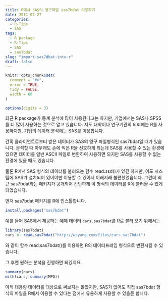 ```yaml
---
title: R에서 SAS의 영구파일 sas7bdat 이용하기
date: 2011-07-27
categories:
  - R-Tips
  - SAS
tags:
  - R package
  - R-Tips
  - SAS
  - sas7bdat
slug: "import-sas7dbat-into-r"
draft: false
---
```

```r
knitr::opts_chunk$set(
  comment = "#>",
  error = TRUE,
  tidy = FALSE,
  width = 60
)

options(digits = 3)
```

최근 R package가 통계 분석에 많이 사용된다고는 하지만, 기업에서는 SAS나 SPSS를 더 많이 사용하는 것으로 알고 있습니다. 저도 대학이나 연구기관의 의뢰에는 R를 사용하지만, 기업의 데이터 분석에는 SAS를 이용합니다.

간혹 클라이언트로부터 받은 데이터가 SAS의 영구 파일형식인 sas7bdat일 때가 있습니다. 분석할 때 아무래도 손에 익은 R을 선호하게 되는데 SAS를 사용할 수 있는 환경에 있으면 데이터를 일반 ASCII 파일로 변환하여 사용하면 되지만 SAS를 사용할 수 없는 환경에 있을 때도 있습니다.

물론 R에서 SAS 형식의 데이터를 불러오는 함수 read.ssd()가 있긴 하지만, 이도 시스템에 SAS가 설치되어 있어야만 이용할 수 있어서 이래저래 불편했었습니다. 그런데 최근 sas7bdat라는 패키지가 공개되어 간단하게 이 형식의 데이터를 R에 불러올 수 있게 되었습니다.  
  
먼저 sas7bdat 패키지를 R에 인스톨합니다.

```r
install.packages("sas7bdat")
```
예를 들어 SAS에서 제공하는 예제 데이터 `cars.sas7bdat`를 R로 불러 오기 위해서는

```r
library(sas7bdat)
cars <- read.sas7bdat("http://wsyang.com/files/cars.sas7bdat")
```

와 같이 함수 read.sas7bdat()를 이용하면 R의 데이터프레임 형식으로 변환시킬 수 있습니다.

그 후엔 원하는 분석을 진행하면 되겠지요. 

```r
summary(cars)
with(cars, summary(MPG))
```

아직 대용량 데이터를 대상으로 써보지는 않았지만, SAS가 없어도 직접 sas7bdat 형식의 파일을 R에서 이용할 수 있다는 점에서 유용하게 사용할 수 있을듣 합니다.